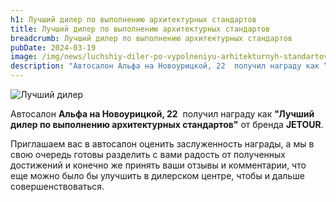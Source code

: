 ```yaml
---
h1: Лучший дилер по выполнению архитектурных стандартов
title: Лучший дилер по выполнению архитектурных стандартов
breadcrumb: Лучший дилер по выполнению архитектурных стандартов
pubDate: 2024-03-19
image: /img/news/luchshiy-diler-po-vypolneniyu-arhitekturnyh-standartov/thumb.webp
description: "Автосалон Альфа на Новоурицкой, 22  получил награду как “Лучший дилер по выполнению архитектурных стандартов” от бренда JETOUR"
---
```



<picture>
    <source media="(min-width: 1025px)" srcset="/img/news/luchshiy-diler-po-vypolneniyu-arhitekturnyh-standartov/luchshiy-diler-po-vypolneniyu-arhitekturnyh-standartov.webp" />
    <source media="(min-width: 320px)" srcset="/img/news/luchshiy-diler-po-vypolneniyu-arhitekturnyh-standartov/thumb.webp" />
    <img src="/img/news/luchshiy-diler-po-vypolneniyu-arhitekturnyh-standartov/luchshiy-diler-po-vypolneniyu-arhitekturnyh-standartov.webp" class="mb-10" alt="Лучший дилер" />
</picture>

Автосалон **Альфа на Новоурицкой, 22**  получил награду как **"Лучший дилер по выполнению архитектурных стандартов"** от бренда **JETOUR**.

Приглашаем вас в автосалон оценить заслуженность награды, а мы в свою очередь готовы разделить с вами радость от полученных достижений и конечно же принять ваши отзывы и комментарии, что еще можно было бы улучшить в дилерском центре, чтобы и дальше совершенствоваться.
